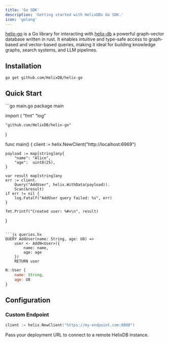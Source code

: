 ```yaml
---
title: 'Go SDK'
description: 'Getting started with HelixDBs Go SDK.'
icon: 'golang'
---
```


[helix-go](https://github.com/HelixDB/helix-go) is a Go library for interacting with [helix-db](https://github.com/HelixDB/helix-db) a powerful graph-vector database written in rust. It enables intuitive and type-safe access to graph-based and vector-based queries, making it ideal for building knowledge graphs, search systems, and LLM pipelines.

## Installation

```bash
go get github.com/HelixDB/helix-go
```

## Quick Start

<CodeGroup>
```go main.go
package main

import (
    "fmt"
    "log"

    "github.com/HelixDB/helix-go"
)

func main() {
    client := helix.NewClient("http://localhost:6969")

    payload := map[string]any{
        "name": "Alice",
        "age":  uint8(25),
    }

    var result map[string]any
    err := client.
        Query("AddUser", helix.WithData(payload)).
        Scan(&result)
    if err != nil {
        log.Fatalf("AddUser query failed: %s", err)
    }

    fmt.Printf("Created user: %#v\n", result)
}

````

```js queries.hx
QUERY AddUser(name: String, age: U8) =>
    user <- AddN<User>({
        name: name,
        age: age
    })
    RETURN user

````

```js schema.hx
N::User {
    name: String,
    age: U8
}
```

</CodeGroup>

## Configuration

### Custom Endpoint

```go
client := helix.NewClient("https://my-endpoint.com:8080")
```
Pass your deployment URL to connect to a remote HelixDB instance.
